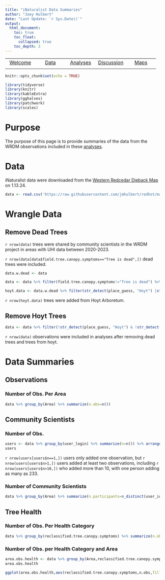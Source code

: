 ```yaml
---
title: "iNaturalist Data Summaries"
author: "Joey Hulbert"
date: "Last Update: `r Sys.Date()`"
output: 
  html_document:
    toc: true
    toc_float:
      collapsed: true
    toc_depth: 3
---
```



|            |            |            |            |            |
|:----------:|:----------:|:----------:|:----------:|:----------:|
|[Welcome](https://jmhulbert.github.io/redhot)|[Data](https://jmhulbert.github.io/redhot/data)|[Analyses](https://jmhulbert.github.io/redhot/analyses)|[Discussion](https://jmhulbert.github.io/redhot/discussion)|[Maps](https://jmhulbert.github.io/redhot/maps)
|             |           |            |            |            |


```r
knitr::opts_chunk$set(echo = TRUE)
```

```r
library(tidyverse)
library(knitr)
library(kableExtra)
library(gghalves)
library(patchwork)
library(scales)
```



# Purpose

The purpose of this page is to provide summaries of the data from the WRDM observations included in these [analyses](https://jmhulbert.github.io/redhot/analyses).

# Data

iNaturalist data were downloaded from the [Western Redcedar Dieback Map](https://www.inaturalist.org/projects/western-redcedar-dieback-map) on 1.13.24.

```r
data <- read.csv('https://raw.githubusercontent.com/jmhulbert/redhot/main/data/urban-data-modified.csv')
```

# Wrangle Data 


## Remove Dead Trees

`r nrow(data)` trees were shared by community scientists in the WRDM project in areas with UHI data between 2020-2023. 

`r nrow(data[data$field.tree.canopy.symptoms=="Tree is dead",])` dead trees were included. 


```r
data.w.dead <- data
```


```r
data <- data %>% filter(field.tree.canopy.symptoms!="Tree is dead") %>% filter(field.dieback.percent<100) %>% droplevels()
```


```r
hoyt.data <- data.w.dead %>% filter(str_detect(place_guess, "Hoyt") |str_detect(place_guess, "hoyt"))
```

`r nrow(hoyt.data)` trees were added from Hoyt Arboretum.

## Remove Hoyt Trees

```r
data <- data %>% filter(!str_detect(place_guess, "Hoyt") & !str_detect(place_guess, "hoyt"))
```

`r nrow(data)` observations were included in analyses after removing dead trees and trees from hoyt.


# Data Summaries

## Observations

### Number of Obs. Per Area

```r
data %>% group_by(Area) %>% summarize(n.obs=n())
```


## Community Scientists

### Number of Obs.

```r
users <- data %>% group_by(user_login) %>% summarize(n=n()) %>% arrange(desc(n))
users
```

`r nrow(users[users$n==1,])` users only added one observation, but `r nrow(users[users$n>1,])` users added at least two observations, including `r nrow(users[users$n>10,])` who added more than 10, with one person adding as many as 233. 


### Number of Community Scientists

```r
data %>% group_by(Area) %>% summarize(n.participants=n_distinct(user_id),n.obs=n())
```


## Tree Health

### Number of Obs. Per Health Category

```r
data %>% group_by(reclassified.tree.canopy.symptoms) %>% summarize(n.obs=n())
```

### Number of Obs. per Health Category and Area

```r
area.obs.health <- data %>% group_by(Area,reclassified.tree.canopy.symptoms) %>% summarize(n.obs=n())
area.obs.health
```

```r
ggplot(area.obs.health,aes(reclassified.tree.canopy.symptoms,n.obs,fill=reclassified.tree.canopy.symptoms))+facet_wrap(~Area)+geom_col()+coord_flip()+guides(fill="none")+theme_bw()+labs(x="Tree Canopy Symptoms",y="Number of Observations")+geom_text(aes(label=n.obs),nudge_y=20)
```


